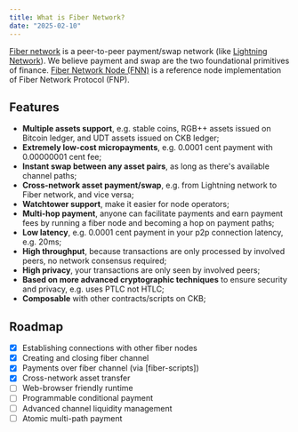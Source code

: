 ```yaml
---
title: What is Fiber Network?
date: "2025-02-10"
---
```


[Fiber network](https://www.fiber.world/) is a peer-to-peer payment/swap network (like [Lightning Network](https://lightning.network/)). 
We believe payment and swap are the two foundational primitives of finance.
[Fiber Network Node (FNN)](https://github.com/nervosnetwork/fiber) is a reference node implementation of Fiber Network Protocol (FNP).

## Features

- **Multiple assets support**, e.g. stable coins, RGB++ assets issued on Bitcoin ledger, and UDT assets issued on CKB ledger;
- **Extremely low-cost micropayments**, e.g. 0.0001 cent payment with 0.00000001 cent fee;
- **Instant swap between any asset pairs**, as long as there's available channel paths;
- **Cross-network asset payment/swap**, e.g. from Lightning network to Fiber network, and vice versa;
- **Watchtower support**, make it easier for node operators;
- **Multi-hop payment**, anyone can facilitate payments and earn payment fees by running a fiber node and becoming a hop on payment paths;
- **Low latency**, e.g. 0.0001 cent payment in your p2p connection latency, e.g. 20ms;
- **High throughput**, because transactions are only processed by involved peers, no network consensus required;
- **High privacy**, your transactions are only seen by involved peers;
- **Based on more advanced cryptographic techniques** to ensure security and privacy, e.g. uses PTLC not HTLC;
- **Composable** with other contracts/scripts on CKB;

## Roadmap

- [x] Establishing connections with other fiber nodes
- [x] Creating and closing fiber channel
- [x] Payments over fiber channel (via [fiber-scripts])
- [x] Cross-network asset transfer
- [ ] Web-browser friendly runtime
- [ ] Programmable conditional payment
- [ ] Advanced channel liquidity management
- [ ] Atomic multi-path payment
